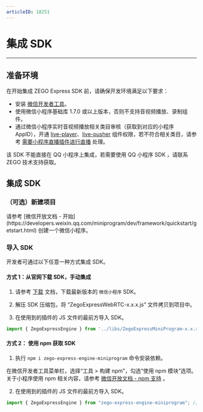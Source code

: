 ```yaml
---
articleID: 18251
---
```

# 集成 SDK

---

## 准备环境

在开始集成 ZEGO Express SDK 前，请确保开发环境满足以下要求：


- 安装 [微信开发者工具](https://developers.weixin.qq.com/miniprogram/dev/devtools/stable.html)。
- 使用微信小程序基础库 1.7.0 或以上版本，否则不支持音视频播放、录制组件。
- 通过微信小程序实时音视频播放相关类目审核（获取到对应的小程序 AppID），开通 [live-player](https://developers.weixin.qq.com/miniprogram/dev/component/live-player.html)、[live-pusher](https://developers.weixin.qq.com/miniprogram/dev/component/live-pusher.html) 组件权限，若不符合相关类目，请参考 [需要小程序直播插件进行直播](/real-time-video-miniprogram/live-streaming/live-streaming#需要小程序直播插件进行直播) 处理。

<Warning title="注意">

该 SDK 不能直接在 QQ 小程序上集成，若需要使用 QQ 小程序 SDK ，请联系 ZEGO 技术支持获取。

</Warning>


## 集成 SDK

### （可选）新建项目

<Accordion title="此步骤以如何创建新项目为例，如果是集成到已有项目，可忽略此步。" defaultOpen="false">
请参考 [微信开放文档 - 开始](https://developers.weixin.qq.com/miniprogram/dev/framework/quickstart/getstart.html) 创建一个微信小程序。
</Accordion>


### 导入 SDK

开发者可通过以下任意一种方式集成 SDK。

<h4>方式 1：从官网下载 SDK，手动集成</h4>

1. 请参考 [下载](/real-time-video-miniprogram/client-sdk/download-sdk) 文档，下载最新版本的 `微信小程序` SDK。

2. 解压 SDK 压缩包，将 “ZegoExpressWebRTC-x.x.x.js” 文件拷贝到项目中。

3. 在使用到的插件的 JS 文件的最前方导入 SDK。

```javascript
import { ZegoExpressEngine } from '../libs/ZegoExpressMiniProgram-x.x.x';
```



<h4>方式 2： 使用 npm 获取 SDK</h4>

1. 执行 `npm i zego-express-engine-miniprogram` 命令安装依赖。

<Note title="说明">

在微信开发者工具菜单栏，选择“工具 > 构建 npm”，勾选“使用 npm 模块”选项。关于小程序使用 npm 相关内容，请参考 [微信开放文档 - npm 支持](https://developers.weixin.qq.com/miniprogram/dev/devtools/npm.html) 。

</Note>

2. 在使用到的插件的 JS 文件的最前方导入 SDK。

```javascript
import { ZegoExpressEngine } from "zego-express-engine-miniprogram"; // 以 npm 的方式引用
```
